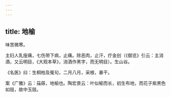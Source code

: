 ```yaml
---
---
---
```

title: 地榆
---



味苦微寒。

主妇人乳痓痛，七伤带下病，止痛。除恶肉，止汗，疗金创（《御览》引云：主消酒，又云明目，《大观本草》，消酒作黑字，而无明目）。生山谷。

《名医》曰：生桐柏及冤句，二月八月，采根，暴干。

案《广雅》云：菗蒢，地榆也。陶宏景云：叶似榆而长，初生布地，而花子紫黑色如豉，故中玉豉。